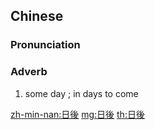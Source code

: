 {{also|日后}}
==Chinese==
{{zh-forms|s=日后}}

===Pronunciation===
{{zh-pron
|m=rìhòu
|c=jat6 hau6
|h=pfs=ngit-heu
|mn=qz:li̍t-ǎu/tp,xm:li̍t-āu/kh,zz:ji̍t-āu/qz:li̍t-hiǒ
|cat=adv
}}

===Adverb===
{{zh-adv}}

# some day {{gloss|in the future}}; in days to come
#: {{zh-x|日後 我 一定 報答 你。|I will surely return your favor '''in the future'''.}}

[[zh-min-nan:日後]]
[[mg:日後]]
[[th:日後]]